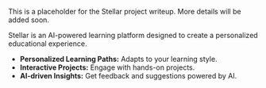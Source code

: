 This is a placeholder for the Stellar project writeup. More details will be added soon.

Stellar is an AI-powered learning platform designed to create a personalized educational experience.

- **Personalized Learning Paths:** Adapts to your learning style.
- **Interactive Projects:** Engage with hands-on projects.
- **AI-driven Insights:** Get feedback and suggestions powered by AI.
